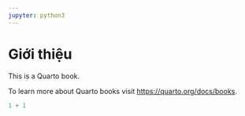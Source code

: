 ```yaml
---
jupyter: python3
---
```


# Giới thiệu {.unnumbered}

This is a Quarto book.

To learn more about Quarto books visit <https://quarto.org/docs/books>.

```python
1 + 1
```
